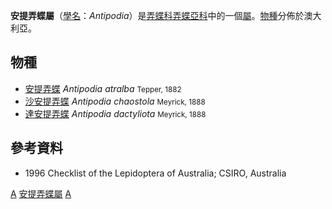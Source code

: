 {{NoteTA
|G1=Butterfly
}}
{{Automatic Taxobox
| taxon = Antipodia
| authority =  Atkins, 1984
| image = Antipodia chaostola (ento-csiro-au).jpg
| image_caption = [[沙安提弄蝶|沙安提弄蝶]]<br />''Antipodia chaostola''
| type_species = [[安提蝶|安提蝶]]<br />''Hesperilla atralba''
| type_species_authority = Tepper, 1882
| subdivision_ranks = [[物種|物種]]
| subdivision = 共3種，詳見正文。
| synonyms =
}}

'''安提弄蝶屬'''（[[學名|學名]]：''Antipodia''）是[[弄蝶科|弄蝶科]][[弄蝶亞科|弄蝶亞科]]中的一個[[屬|屬]]。[[物種|物種]]分佈於澳大利亞。

== 物種 ==
* [[安提弄蝶|安提弄蝶]] ''Antipodia atralba'' <small>Tepper, 1882</small>
* [[沙安提弄蝶|沙安提弄蝶]] ''Antipodia chaostola'' <small>Meyrick, 1888</small>
* [[達安提弄蝶|達安提弄蝶]] ''Antipodia dactyliota'' <small>Meyrick, 1888</small>

== 參考資料 ==
{{reflist}}
* {{aut|Nielsen & Rangsi,}} 1996 Checklist of the Lepidoptera of Australia; CSIRO, Australia

{{Commons category|Antipodia}}

{{taxonbar}}
[[Category:_1984年描述的分类群|A]]
[[Category:安提弄蝶屬|]]
[[Category:梯弄蝶亞科|A]]